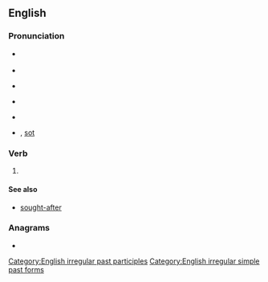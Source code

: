 ==English==

===Pronunciation===
* {{a|UK}} {{IPA|en|/sɔːt/}}
* {{rhymes|en|ɔːt|s=1}}
* {{a|US}} {{IPA|en|/sɔt/}}
* {{a|cot-caught}} {{IPA|en|/sɑt/}}
* {{audio|en|en-us-sought.ogg|Audio (US)}}
* {{homophones|en|sort}} {{qualifier|in [[non-rhotic]] accents}}, [[sot]] {{qualifier|with cot-caught merger}}

===Verb===
{{head|en|verb form}}

# {{en-past of|seek}}

====See also====
* [[sought-after]]

===Anagrams===
* {{anagrams|en|a=ghostu|Stough|oughts|toughs}}

[[Category:English irregular past participles]]
[[Category:English irregular simple past forms]]